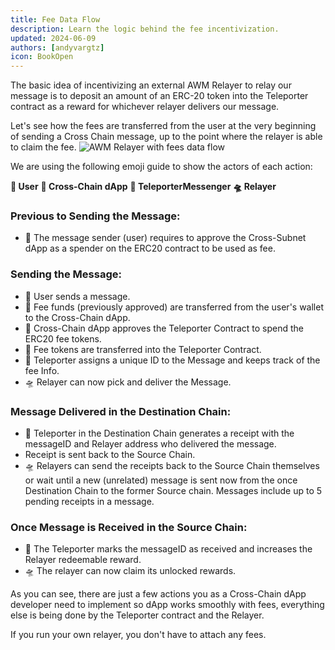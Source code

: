 ```yaml
---
title: Fee Data Flow
description: Learn the logic behind the fee incentivization.
updated: 2024-06-09
authors: [andyvargtz]
icon: BookOpen
---
```


The basic idea of incentivizing an external AWM Relayer to relay our message is to deposit an amount of an ERC-20 token into the Teleporter contract as a reward for whichever relayer delivers our message.

Let's see how the fees are transferred from the user at the very beginning of sending a Cross Chain message, up to the point where the relayer is able to claim the fee.
![AWM Relayer with fees data flow](public/common-images/teleporter/teleporter-fees-receipt.png)


We are using the following emoji guide to show the actors of each action:


**👩 User**
**📜 Cross-Chain dApp**
**👾 TeleporterMessenger**
**🛸 Relayer**

### Previous to Sending the Message:

- 👩 The message sender (user) requires to approve the Cross-Subnet dApp as a spender on the ERC20 contract to be used as fee.

### Sending the Message:

- 👩 User sends a message.
- 📜 Fee funds (previously approved) are transferred from the user's wallet to the Cross-Chain dApp.
- 📜 Cross-Chain dApp approves the Teleporter Contract to spend the ERC20 fee tokens.
- 👾 Fee tokens are transferred into the Teleporter Contract.
- 👾 Teleporter assigns a unique ID to the Message and keeps track of the fee Info.
- 🛸 Relayer can now pick and deliver the Message.

### Message Delivered in the Destination Chain:

- 👾 Teleporter in the Destination Chain generates a receipt with the messageID and Relayer address who delivered the message.
- Receipt is sent back to the Source Chain.
- 🛸 Relayers can send the receipts back to the Source Chain themselves or wait until a new (unrelated) message is sent now from the once Destination Chain to the former Source chain. Messages include up to 5 pending receipts in a message.

### Once Message is Received in the Source Chain:

- 👾 The Teleporter marks the messageID as received and increases the Relayer redeemable reward.
- 🛸 The relayer can now claim its unlocked rewards.

As you can see, there are just a few actions you as a Cross-Chain dApp developer need to implement so dApp works smoothly with fees, everything else is being done by the Teleporter contract and the Relayer.

If you run your own relayer, you don't have to attach any fees.